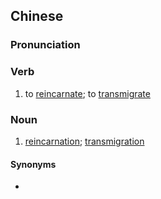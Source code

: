{{also|转世}}
==Chinese==
{{zh-forms|s=转世}}

===Pronunciation===
{{zh-pron
|m=zhuǎnshì
|c=zyun2 sai3
|cat=v,n
}}

===Verb===
{{zh-verb}}

# {{label|zh|Buddhism}} to [[reincarnate]]; to [[transmigrate]]

===Noun===
{{zh-noun}}

# {{label|zh|Buddhism}} [[reincarnation]]; [[transmigration]]

====Synonyms====
* {{zh-l|轉生}}